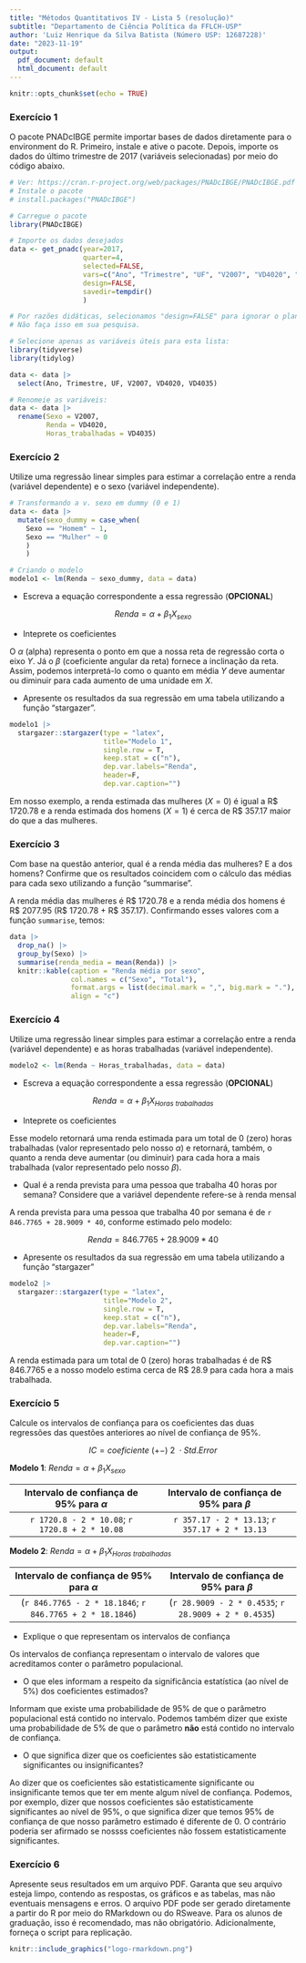```yaml
---
title: "Métodos Quantitativos IV - Lista 5 (resolução)"
subtitle: "Departamento de Ciência Política da FFLCH-USP"
author: 'Luiz Henrique da Silva Batista (Número USP: 12687228)'
date: "2023-11-19"
output:
  pdf_document: default
  html_document: default
---
```


```r
knitr::opts_chunk$set(echo = TRUE)
```

### Exercício 1

O pacote PNADcIBGE permite importar bases de dados diretamente para o environment do R. Primeiro, instale e ative o pacote. Depois, importe os dados do último trimestre de 2017 (variáveis selecionadas) por meio do código abaixo.

```r
# Ver: https://cran.r-project.org/web/packages/PNADcIBGE/PNADcIBGE.pdf
# Instale o pacote
# install.packages("PNADcIBGE")

# Carregue o pacote
library(PNADcIBGE)

# Importe os dados desejados
data <- get_pnadc(year=2017,
                  quarter=4,
                  selected=FALSE,
                  vars=c("Ano", "Trimestre", "UF", "V2007", "VD4020", "VD4035"),
                  design=FALSE,
                  savedir=tempdir()
                  )

# Por razões didáticas, selecionamos "design=FALSE" para ignorar o plano amostral.
# Não faça isso em sua pesquisa.

# Selecione apenas as variáveis úteis para esta lista:
library(tidyverse)
library(tidylog)

data <- data |> 
  select(Ano, Trimestre, UF, V2007, VD4020, VD4035)

# Renomeie as variáveis:
data <- data |> 
  rename(Sexo = V2007,
         Renda = VD4020,
         Horas_trabalhadas = VD4035)
```

### Exercício 2

Utilize uma regressão linear simples para estimar a correlação entre a renda (variável dependente) e o sexo (variável independente).

```r
# Transformando a v. sexo em dummy (0 e 1)
data <- data |> 
  mutate(sexo_dummy = case_when(
    Sexo == "Homem" ~ 1, 
    Sexo == "Mulher" ~ 0
    )
    )

# Criando o modelo
modelo1 <- lm(Renda ~ sexo_dummy, data = data)
```

-   Escreva a equação correspondente a essa regressão (**OPCIONAL**)

$$
Renda = \alpha + \beta_{1} X_{sexo}
$$

-   Inteprete os coeficientes

O $\alpha$ (alpha) representa o ponto em que a nossa reta de regressão corta o eixo $Y$. Já o $\beta$ (coeficiente angular da reta) fornece a inclinação da reta. Assim, podemos interpretá-lo como o quanto em média $Y$ deve aumentar ou diminuir para cada aumento de uma unidade em $X$.

-   Apresente os resultados da sua regressão em uma tabela utilizando a função "stargazer".

```r
modelo1 |> 
  stargazer::stargazer(type = "latex",
                       title="Modelo 1",
                       single.row = T, 
                       keep.stat = c("n"),
                       dep.var.labels="Renda",
                       header=F,
                       dep.var.caption="")
```

Em nosso exemplo, a renda estimada das mulheres ($X = 0$) é igual a R\$ 1720.78 e a renda estimada dos homens ($X = 1$) é cerca de R\$ 357.17 maior do que a das mulheres.

### Exercício 3

Com base na questão anterior, qual é a renda média das mulheres? E a dos homens? Confirme que os resultados coincidem com o cálculo das médias para cada sexo utilizando a função "summarise".

A renda média das mulheres é R\$ 1720.78 e a renda média dos homens é R\$ 2077.95 (R\$ 1720.78 + R\$ 357.17). Confirmando esses valores com a função `summarise`, temos:

```r
data |> 
  drop_na() |> 
  group_by(Sexo) |> 
  summarise(renda_media = mean(Renda)) |> 
  knitr::kable(caption = "Renda média por sexo",
               col.names = c("Sexo", "Total"), 
               format.args = list(decimal.mark = ",", big.mark = "."),
               align = "c")
```

### Exercício 4

Utilize uma regressão linear simples para estimar a correlação entre a renda (variável dependente) e as horas trabalhadas (variável independente).

```r
modelo2 <- lm(Renda ~ Horas_trabalhadas, data = data)
```

-   Escreva a equação correspondente a essa regressão (**OPCIONAL**)

$$Renda = \alpha + \beta_{1} X_{Horas\ trabalhadas}$$

-   Inteprete os coeficientes

Esse modelo retornará uma renda estimada para um total de 0 (zero) horas trabalhadas (valor representado pelo nosso $\alpha$) e retornará, também, o quanto a renda deve aumentar (ou diminuir) para cada hora a mais trabalhada (valor representado pelo nosso $\beta$).

-   Qual é a renda prevista para uma pessoa que trabalha 40 horas por semana? Considere que a variável dependente refere-se à renda mensal

A renda prevista para uma pessoa que trabalha 40 por semana é de `r 846.7765 + 28.9009 * 40`, conforme estimado pelo modelo:

$$Renda = 846.7765 + 28.9009 * 40$$

-   Apresente os resultados da sua regressão em uma tabela utilizando a função "stargazer"

```r
modelo2 |> 
  stargazer::stargazer(type = "latex",
                       title="Modelo 2",
                       single.row = T, 
                       keep.stat = c("n"),
                       dep.var.labels="Renda",
                       header=F,
                       dep.var.caption="")
```

A renda estimada para um total de 0 (zero) horas trabalhadas é de R\$ 846.7765 e a nosso modelo estima cerca de R\$ 28.9 para cada hora a mais trabalhada.

### Exercício 5

Calcule os intervalos de confiança para os coeficientes das duas regressões das questões anteriores ao nível de confiança de 95%.

$$
IC = coeficiente\ (+-)\ 2\ \cdot Std. Error
$$

**Modelo 1**: $Renda = \alpha + \beta_{1} X_{sexo}$

|  Intervalo de confiança de 95% para $\alpha$   |   Intervalo de confiança de 95% para $\beta$   |
|:----------------------------------------------:|:----------------------------------------------:|
| `r 1720.8 - 2 * 10.08`; `r 1720.8 + 2 * 10.08` | `r 357.17 - 2 * 13.13`; `r 357.17 + 2 * 13.13` |

**Modelo 2**: $Renda = \alpha + \beta_{1} X_{Horas\ trabalhadas}$

|       Intervalo de confiança de 95% para $\alpha$        |      Intervalo de confiança de 95% para $\beta$      |
|:--------------------------------------------------------:|:----------------------------------------------------:|
| (`r 846.7765 - 2 * 18.1846`; `r 846.7765 + 2 * 18.1846`) | (`r 28.9009 - 2 * 0.4535`; `r 28.9009 + 2 * 0.4535`) |

-   Explique o que representam os intervalos de confiança

Os intervalos de confiança representam o intervalo de valores que acreditamos conter o parâmetro populacional.

-   O que eles informam a respeito da significância estatística (ao nível de 5%) dos coeficientes estimados?

Informam que existe uma probabilidade de 95% de que o parâmetro populacional está contido no intervalo. Podemos também dizer que existe uma probabilidade de 5% de que o parâmetro **não** está contido no intervalo de confiança.

-   O que significa dizer que os coeficientes são estatisticamente significantes ou insignificantes?

Ao dizer que os coeficientes são estatisticamente significante ou insignificante temos que ter em mente algum nível de confiança. Podemos, por exemplo, dizer que nossos coeficientes são estatisticamente significantes ao nível de 95%, o que significa dizer que temos 95% de confiança de que nosso parâmetro estimado é diferente de 0. O contrário poderia ser afirmado se nossss coeficientes não fossem estatisticamente significantes.

### Exercício 6

Apresente seus resultados em um arquivo PDF. Garanta que seu arquivo esteja limpo, contendo as respostas, os gráficos e as tabelas, mas não eventuais mensagens e erros. O arquivo PDF pode ser gerado diretamente a partir do R por meio do RMarkdown ou do RSweave. Para os alunos de graduação, isso é recomendado, mas não obrigatório. Adicionalmente, forneça o script para replicação.

```r
knitr::include_graphics("logo-rmarkdown.png")
```
